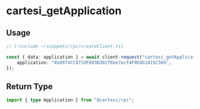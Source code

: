 # cartesi_getApplication

## Usage

```ts twoslash
// [!include ~/snippets/rpc/createClient.ts]

const { data: application } = await client.request("cartesi_getApplication", {
    application: "0x0974CC873dF893B302f6be7ecf4F9D4b1A15C366",
});
```

## Return Type

```ts twoslash
import { type Application } from "@cartesi/rpc";
```
